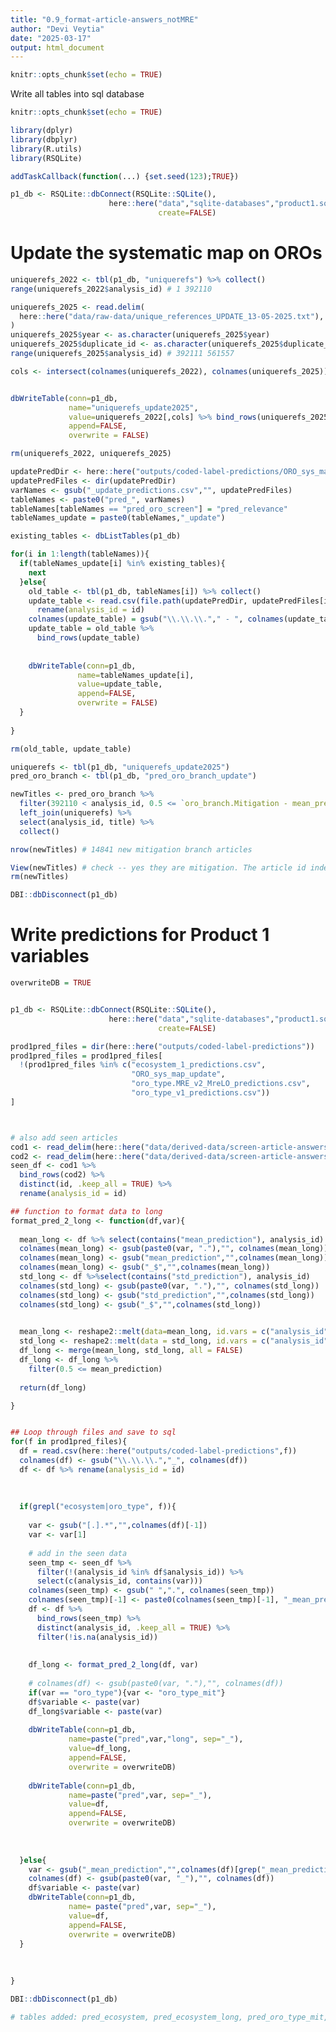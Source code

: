 ```yaml
---
title: "0.9_format-article-answers_notMRE"
author: "Devi Veytia"
date: "2025-03-17"
output: html_document
---
```


```r
knitr::opts_chunk$set(echo = TRUE)
```


Write all tables into sql database


```r
knitr::opts_chunk$set(echo = TRUE)
```


```r
library(dplyr)
library(dbplyr)
library(R.utils)
library(RSQLite)
```

```r
addTaskCallback(function(...) {set.seed(123);TRUE})
```


```r
p1_db <- RSQLite::dbConnect(RSQLite::SQLite(),
                      here::here("data","sqlite-databases","product1.sqlite"),
                                 create=FALSE)

```


# Update the systematic map on OROs

```r

uniquerefs_2022 <- tbl(p1_db, "uniquerefs") %>% collect()
range(uniquerefs_2022$analysis_id) # 1 392110

uniquerefs_2025 <- read.delim(
  here::here("data/raw-data/unique_references_UPDATE_13-05-2025.txt"), quote=""
)
uniquerefs_2025$year <- as.character(uniquerefs_2025$year)
uniquerefs_2025$duplicate_id <- as.character(uniquerefs_2025$duplicate_id)
range(uniquerefs_2025$analysis_id) # 392111 561557

cols <- intersect(colnames(uniquerefs_2022), colnames(uniquerefs_2025))


dbWriteTable(conn=p1_db, 
             name="uniquerefs_update2025", 
             value=uniquerefs_2022[,cols] %>% bind_rows(uniquerefs_2025[,cols]),
             append=FALSE, 
             overwrite = FALSE)

rm(uniquerefs_2022, uniquerefs_2025)
```

```r
updatePredDir <- here::here("outputs/coded-label-predictions/ORO_sys_map_update")
updatePredFiles <- dir(updatePredDir)
varNames <- gsub("_update_predictions.csv","", updatePredFiles)
tableNames <- paste0("pred_", varNames)
tableNames[tableNames == "pred_oro_screen"] = "pred_relevance"
tableNames_update = paste0(tableNames,"_update")

existing_tables <- dbListTables(p1_db)

for(i in 1:length(tableNames)){
  if(tableNames_update[i] %in% existing_tables){
    next
  }else{
    old_table <- tbl(p1_db, tableNames[i]) %>% collect()
    update_table <- read.csv(file.path(updatePredDir, updatePredFiles[i])) %>%
      rename(analysis_id = id)
    colnames(update_table) = gsub("\\.\\.\\."," - ", colnames(update_table))
    update_table = old_table %>%
      bind_rows(update_table)
    
    
    dbWriteTable(conn=p1_db,
               name=tableNames_update[i],
               value=update_table,
               append=FALSE,
               overwrite = FALSE)
  }
  
}

rm(old_table, update_table)

```

```r
uniquerefs <- tbl(p1_db, "uniquerefs_update2025")
pred_oro_branch <- tbl(p1_db, "pred_oro_branch_update")

newTitles <- pred_oro_branch %>%
  filter(392110 < analysis_id, 0.5 <= `oro_branch.Mitigation - mean_prediction`) %>%
  left_join(uniquerefs) %>%
  select(analysis_id, title) %>%
  collect()

nrow(newTitles) # 14841 new mitigation branch articles

View(newTitles) # check -- yes they are mitigation. The article id indexing is correct
rm(newTitles)
```


```r
DBI::dbDisconnect(p1_db)
```


# Write predictions for Product 1 variables


```r

overwriteDB = TRUE


p1_db <- RSQLite::dbConnect(RSQLite::SQLite(),
                      here::here("data","sqlite-databases","product1.sqlite"),
                                 create=FALSE)

prod1pred_files = dir(here::here("outputs/coded-label-predictions"))
prod1pred_files = prod1pred_files[
  !(prod1pred_files %in% c("ecosystem_1_predictions.csv",
                           "ORO_sys_map_update",
                           "oro_type.MRE_v2_MreLO_predictions.csv",
                           "oro_type_v1_predictions.csv"))
]



# also add seen articles
cod1 <- read_delim(here::here("data/derived-data/screen-article-answers-formatted/articleAnswers_formatted_2025-03-17_v2.txt"))
cod2 <- read_delim(here::here("data/derived-data/screen-article-answers-formatted/articleAnswers_notMRE_formatted_2025-05-27.txt"))
seen_df <- cod1 %>%
  bind_rows(cod2) %>%
  distinct(id, .keep_all = TRUE) %>%
  rename(analysis_id = id)

## function to format data to long
format_pred_2_long <- function(df,var){
  
  mean_long <- df %>% select(contains("mean_prediction"), analysis_id) 
  colnames(mean_long) <- gsub(paste0(var, "."),"", colnames(mean_long))
  colnames(mean_long) <- gsub("mean_prediction","",colnames(mean_long))
  colnames(mean_long) <- gsub("_$","",colnames(mean_long))
  std_long <- df %>%select(contains("std_prediction"), analysis_id)
  colnames(std_long) <- gsub(paste0(var, "."),"", colnames(std_long))
  colnames(std_long) <- gsub("std_prediction","",colnames(std_long))
  colnames(std_long) <- gsub("_$","",colnames(std_long))
    

  mean_long <- reshape2::melt(data=mean_long, id.vars = c("analysis_id"), variable.name = "level", value.name = "mean_prediction")
  std_long <- reshape2::melt(data = std_long, id.vars = c("analysis_id"), variable.name = "level", value.name = "std_prediction")
  df_long <- merge(mean_long, std_long, all = FALSE)
  df_long <- df_long %>%
    filter(0.5 <= mean_prediction)
  
  return(df_long)

}


## Loop through files and save to sql
for(f in prod1pred_files){
  df = read.csv(here::here("outputs/coded-label-predictions",f))
  colnames(df) <- gsub("\\.\\.\\.","_", colnames(df))
  df <- df %>% rename(analysis_id = id)
  
  
  
  if(grepl("ecosystem|oro_type", f)){
    
    var <- gsub("[.].*","",colnames(df)[-1])
    var <- var[1]
    
    # add in the seen data 
    seen_tmp <- seen_df %>%
      filter(!(analysis_id %in% df$analysis_id)) %>%
      select(c(analysis_id, contains(var)))
    colnames(seen_tmp) <- gsub(" ",".", colnames(seen_tmp))
    colnames(seen_tmp)[-1] <- paste0(colnames(seen_tmp)[-1], "_mean_prediction")
    df <- df %>%
      bind_rows(seen_tmp) %>%
      distinct(analysis_id, .keep_all = TRUE) %>%
      filter(!is.na(analysis_id))
    
    
    df_long <- format_pred_2_long(df, var)
    
    # colnames(df) <- gsub(paste0(var, "."),"", colnames(df))
    if(var == "oro_type"){var <- "oro_type_mit"}
    df$variable <- paste(var)
    df_long$variable <- paste(var)
    
    dbWriteTable(conn=p1_db, 
             name=paste("pred",var,"long", sep="_"), 
             value=df_long,
             append=FALSE, 
             overwrite = overwriteDB)
    
    dbWriteTable(conn=p1_db, 
             name=paste("pred",var, sep="_"), 
             value=df,
             append=FALSE, 
             overwrite = overwriteDB)
    
    
    
  }else{
    var <- gsub("_mean_prediction","",colnames(df)[grep("_mean_prediction", colnames(df))])
    colnames(df) <- gsub(paste0(var, "_"),"", colnames(df))
    df$variable <- paste(var)
    dbWriteTable(conn=p1_db, 
             name= paste("pred",var, sep="_"),
             value=df,
             append=FALSE, 
             overwrite = overwriteDB)
  }
  
  
  
}

DBI::dbDisconnect(p1_db)

# tables added: pred_ecosystem, pred_ecosystem_long, pred_oro_type_mit, pred_oro_type_mit_long, pred_outcome_effectiveness, pred_outcome_quantitative, pred_primary_research

```




